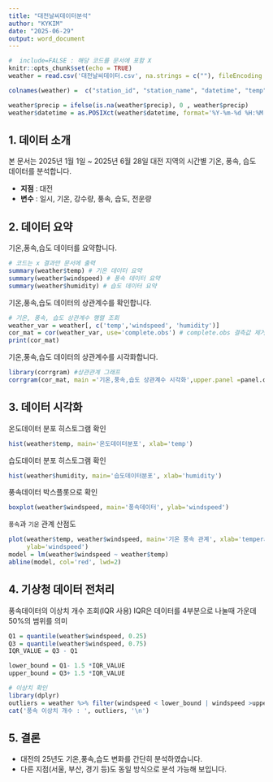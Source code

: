 ---
title: "대전날씨데이터분석"
author: "KYKIM"
date: "2025-06-29"
output: word_document
---
```{r setup, include=FALSE}
#  include=FALSE : 해당 코드를 문서에 포함 X
knitr::opts_chunk$set(echo = TRUE)
weather = read.csv('대전날씨데이터.csv', na.strings = c(""), fileEncoding = 'CP949', encoding = 'UTF-8', check.names = FALSE)

colnames(weather) =  c("station_id", "station_name", "datetime", "temp", "precip", "windspeed", "winddir", "humidity","CA")

weather$precip = ifelse(is.na(weather$precip), 0 , weather$precip)
weather$datetime = as.POSIXct(weather$datetime, format='%Y-%m-%d %H:%M')
```

## 1. 데이터 소개

본 문서는 2025년 1월 1일 ~ 2025년 6월 28일 대전 지역의 시간별 기온, 풍속, 습도 데이터를 분석합니다.

- **지점** : 대전
- **변수** : 일시, 기온, 강수량, 풍속, 습도, 전운량

## 2. 데이터 요약

기온,풍속,습도 데이터를 요약합니다.
```{r, echo=FALSE}
# 코드는 x 결과만 문서에 출력
summary(weather$temp) # 기온 데이터 요약
summary(weather$windspeed) # 풍속 데이터 요약
summary(weather$humidity) # 습도 데이터 요약
```

기온,풍속,습도 데이터의 상관계수를 확인합니다.
```{r, echo=FALSE}
# 기온, 풍속, 습도 상관계수 행렬 조회
weather_var = weather[, c('temp','windspeed', 'humidity')]
cor_mat = cor(weather_var, use='complete.obs') # complete.obs 결측값 제거
print(cor_mat)
```
기온,풍속,습도 데이터의 상관계수를 시각화합니다.
```{r, echo=FALSE}
library(corrgram) #상관관계 그래프
corrgram(cor_mat, main ='기온,풍속,습도 상관계수 시각화',upper.panel =panel.cor)
```

## 3. 데이터 시각화
온도데이터 분포 히스토그램 확인
```{r, echo=FALSE}
hist(weather$temp, main='온도데이터분포', xlab='temp')
```

습도데이터 분포 히스토그램 확인
```{r, echo=FALSE}
hist(weather$humidity, main='습도데이터분포', xlab='humidity')
```

풍속데이터 박스플롯으로 확인
```{r, echo=FALSE}
boxplot(weather$windspeed, main='풍속데이터', ylab='windspeed')
```

`풍속`과 `기온` 관계 산점도

```{r, echo=FALSE}
plot(weather$temp, weather$windspeed, main='기온 풍속 관계', xlab='temperature',
     ylab='windspeed')
model = lm(weather$windspeed ~ weather$temp)
abline(model, col='red', lwd=2)
```

## 4. 기상청 데이터 전처리

풍속데이터의 이상치 개수 조회(IQR 사용)
IQR은 데이터를 4부분으로 나눌때 가운데 50%의 범위를 의미

```{r, echo=FALSE}
Q1 = quantile(weather$windspeed, 0.25)
Q3 = quantile(weather$windspeed, 0.75)
IQR_VALUE = Q3 - Q1

lower_bound = Q1- 1.5 *IQR_VALUE
upper_bound = Q3+ 1.5 *IQR_VALUE

# 이상치 확인
library(dplyr)
outliers = weather %>% filter(windspeed < lower_bound | windspeed >upper_bound) %>% nrow()
cat('풍속 이상치 개수 : ', outliers, '\n')

```

## 5. 결론

- 대전의 25년도 기온,풍속,습도 변화를 간단히 분석하였습니다.
- 다른 지점(서울, 부산, 경기 등)도 동일 방식으로 분석 가능해 보입니다.












